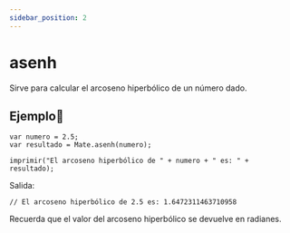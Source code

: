 ```yaml
---
sidebar_position: 2
---
```



# asenh
Sirve para calcular el arcoseno hiperbólico de un número dado.

## Ejemplo📝

```dummy
var numero = 2.5;
var resultado = Mate.asenh(numero);

imprimir("El arcoseno hiperbólico de " + numero + " es: " + resultado);
```

Salida:

```dummy
// El arcoseno hiperbólico de 2.5 es: 1.6472311463710958
```
Recuerda que el valor del arcoseno hiperbólico se devuelve en radianes.